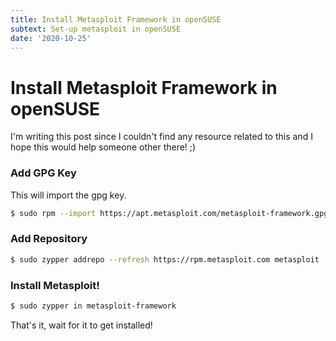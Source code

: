 ```yaml
---
title: Install Metasploit Framework in openSUSE
subtext: Set-up metasploit in openSUSE
date: '2020-10-25'
---
```


# Install Metasploit Framework in openSUSE

I'm writing this post since I couldn't find any resource related to this and I hope this would help someone other there! ;)

### Add GPG Key

This will import the gpg key.

```bash
$ sudo rpm --import https://apt.metasploit.com/metasploit-framework.gpg.key
```

### Add Repository

```bash
$ sudo zypper addrepo --refresh https://rpm.metasploit.com metasploit
```

### Install Metasploit!

```bash
$ sudo zypper in metasploit-framework
```

That's it, wait for it to get installed!
